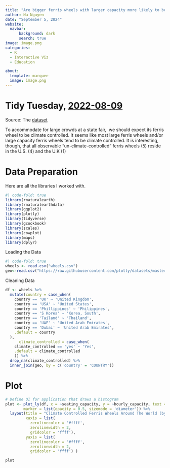 ```yaml
---
title: "Are bigger ferris wheels with larger capacity more likely to be climate controlled?"
author: Na Nguyen
date: "September 5, 2024"
website: 
  navbar:
      background: dark
      search: true
image: image.png
categories: 
  - R
  - Interactive Viz
  - Education

about: 
  template: marquee
  image: image.png
---
```


# Tidy Tuesday, [2022-08-09](https://github.com/rfordatascience/tidytuesday/tree/master/data/2022/2022-08-09)

Source: The [dataset](https://github.com/rfordatascience/tidytuesday/blob/master/data/2022/2022-08-09/wheels.csv)

To accommodate for large crowds at a state fair,  we should expect its ferris wheel to be climate controlled. It seems like most large ferris wheels and/or large capacity ferris wheels tend to be climate controlled. It is interesting, though, that all observable "un-climate-controlled" ferris wheels (5) reside in the U.S. (4) and the U.K (1) 

# Data Preparation

Here are all the libraries I worked with.

```r
#| code-fold: true
library(rnaturalearth)
library(rnaturalearthdata)
library(ggplot2)
library(plotly)
library(tidyverse)
library(gcookbook)
library(scales)
library(cowplot)
library(maps)
library(dplyr)

```

Loading the Data

```r
#| code-fold: true
wheels <- read.csv("wheels.csv")
geo<-read.csv("https://raw.githubusercontent.com/plotly/datasets/master/2014_world_gdp_with_codes.csv")
```

Cleaning Data

```r

df <- wheels %>% 
  mutate(country = case_when(
    country == 'UK' ~ 'United Kingdom',
    country == 'USA' ~ 'United States',
    country == 'Phillippines' ~ 'Philippines',
    country == 'S Korea' ~ 'Korea, South',
    country == 'Tailand' ~ 'Thailand',
    country == 'UAE' ~ 'United Arab Emirates',
    country == 'Dubai' ~ 'United Arab Emirates',
    .default = country
  ),
      climate_controlled = case_when(
    climate_controlled == 'yes' ~ 'Yes',
    .default = climate_controlled
    )) %>% 
  drop_na(climate_controlled) %>% 
  inner_join(geo, by = c('country' = 'COUNTRY')) 
```

# Plot

```r
# Define UI for application that draws a histogram
plot <- plot_ly(df, x = ~seating_capacity, y = ~hourly_capacity, text = ~paste("Name:", name, "<br>","Country:", country,"<br>","Diameter:", diameter, "<br>","Height:", height), type = 'scatter', mode = 'markers', size = ~diameter, color = ~climate_controlled, colors = c('#8B0000','#008000'),
        marker = list(opacity = 0.5, sizemode = 'diameter')) %>% 
  layout(title = "Climate Controlled Ferris Wheels Around The World (by capacity and size)",
         xaxis = list(
           zerolinecolor = '#ffff',
           zerolinewidth = 2,
           gridcolor = 'ffff'),
         yaxis = list(
           zerolinecolor = '#ffff',
           zerolinewidth = 2,
           gridcolor = 'ffff') )

```

```r
plot
```
